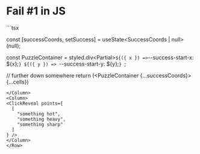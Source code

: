 
# Fail #1 in JS

<Row>
<Column>
```tsx


const [successCoords, setSuccess] = useState<SuccessCoords | null>(null);

const PuzzleContainer = styled.div<Partial<SuccessCoords>>`
  ${({ x }) => `--success-start-x: ${x};`}
  ${({ y }) => `--success-start-y: ${y};`}
`;

// further down somewhere
return (<PuzzleContainer {...successCoords}>{...cells}</PuzzleContainer>)
```
</Column>
<Column>
<ClickReveal points={
  [
    "something hot",
    "something heavy",
    "something sharp"
  ]
} />
</Column>
</Row>
